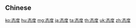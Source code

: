 {{also|態度}}
==Chinese==
{{zh-see|態度}}

[[ko:态度]]
[[hu:态度]]
[[mg:态度]]
[[ja:态度]]
[[ta:态度]]
[[th:态度]]
[[uk:态度]]
[[zh:态度]]